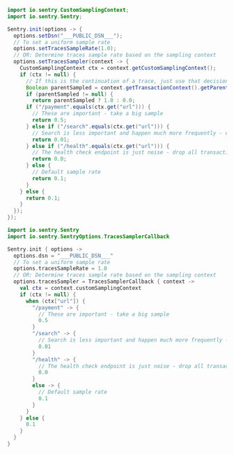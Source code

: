 ```java
import io.sentry.CustomSamplingContext;
import io.sentry.Sentry;

Sentry.init(options -> {
  options.setDsn("___PUBLIC_DSN___");
  // To set a uniform sample rate
  options.setTracesSampleRate(1.0);
  // OR: Determine traces sample rate based on the sampling context
  options.setTracesSampler(context -> {
    CustomSamplingContext ctx = context.getCustomSamplingContext();
    if (ctx != null) {
      // If this is the continuation of a trace, just use that decision (rate controlled by the caller).
      Boolean parentSampled = context.getTransactionContext().getParentSampled();
      if (parentSampled != null) {
        return parentSampled ? 1.0 : 0.0;
      if ("/payment".equals(ctx.get("url"))) {
        // These are important - take a big sample
        return 0.5;
      } else if ("/search".equals(ctx.get("url"))) {
        // Search is less important and happen much more frequently - only take 1%
        return 0.01;
      } else if ("/health".equals(ctx.get("url"))) {
        // The health check endpoint is just noise - drop all transactions
        return 0.0;
      } else {
        // Default sample rate
        return 0.1;
      }
    } else {
      return 0.1;
    }
  });
});
```

```kotlin {tabTitle:Kotlin}
import io.sentry.Sentry
import io.sentry.SentryOptions.TracesSamplerCallback

Sentry.init { options ->
  options.dsn = "___PUBLIC_DSN___"
  // To set a uniform sample rate
  options.tracesSampleRate = 1.0
  // OR: Determine traces sample rate based on the sampling context
  options.tracesSampler = TracesSamplerCallback { context ->
    val ctx = context.customSamplingContext
    if (ctx != null) {
      when (ctx["url"]) {
        "/payment" -> {
          // These are important - take a big sample
          0.5
        }
        "/search" -> {
          // Search is less important and happen much more frequently - only take 1%
          0.01
        }
        "/health" -> {
          // The health check endpoint is just noise - drop all transactions
          0.0
        }
        else -> {
          // Default sample rate
          0.1
        }
      }
    } else {
      0.1
    }
  }
}
```
